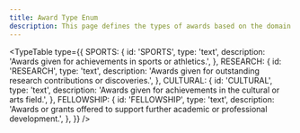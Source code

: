 ```yaml
---
title: Award Type Enum
description: This page defines the types of awards based on the domain they belong to.
---
```


<TypeTable
  type={{
    SPORTS: {
      id: 'SPORTS',
      type: 'text',
      description: 'Awards given for achievements in sports or athletics.',
    },
    RESEARCH: {
      id: 'RESEARCH',
      type: 'text',
      description: 'Awards given for outstanding research contributions or discoveries.',
    },
    CULTURAL: {
      id: 'CULTURAL',
      type: 'text',
      description: 'Awards given for achievements in the cultural or arts field.',
    },
    FELLOWSHIP: {
      id: 'FELLOWSHIP',
      type: 'text',
      description: 'Awards or grants offered to support further academic or professional development.',
    },
  }}
/>
